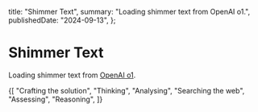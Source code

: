 
  title: "Shimmer Text",
  summary: "Loading shimmer text from OpenAI o1.",
  publishedDate: "2024-09-13",
};

# Shimmer Text

Loading shimmer text from [OpenAI o1](https://openai.com/o1/#ui-video).

<Card>
  <ShimmerText>
    {[
      "Crafting the solution",
      "Thinking",
      "Analysing",
      "Searching the web",
      "Assessing",
      "Reasoning",
    ]}
  </ShimmerText>
</Card>
